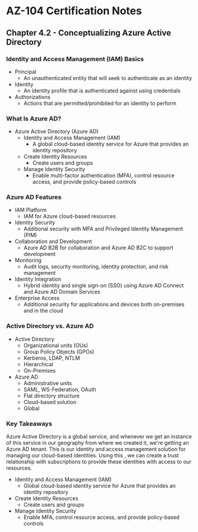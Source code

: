 # AZ-104 Certification Notes
## Chapter 4.2 - Conceptualizing Azure Active Directory

### Identity and Access Management (IAM) Basics
* Principal
	* An unauthenticated entity that will seek to authenticate as an identity
* Identity
	* An identity profile that is authenticated against using credentials
* Authorizations
	* Actions that are permitted/prohibited for an identity to perform

### What Is Azure AD?
* Azure Active Directory (Azure AD)
	* Identity and Access Management (IAM)
		* A global cloud-based identity service for Azure that provides an identity repository
	* Create Identity Resources
		* Create users and groups
	* Manage Identity Security
		* Enable multi-factor authentication (MFA), control resource access, and provide policy-based controls

### Azure AD Features
* IAM Platform
	* IAM for Azure cloud-based resources
* Identity Security
	* Additional security with MFA and Privileged Identity Management (PIM)
* Collaboration and Development
	* Azure AD B2B for collaboration and Azure AD B2C to support development
* Monitoring
	* Audit logs, security monitoring, identity protection, and risk management
* Identity Integration
	* Hybrid identity and single sign-on (SSO) using Azure AD Connect and Azure AD Domain Services
* Enterprise Access
	* Additional security for applications and devices both on-premises and in the cloud

### Active Directory vs. Azure AD
* Active Directory
	* Organizational units (OUs)
	* Group Policy Objects (GPOs)
	* Kerberos, LDAP, NTLM
	* Hierarchical
	* On-Premises
* Azure AD
	* Administrative units
	* SAML, WS-Federation, OAuth
	* Flat directory structure
	* Cloud-based solution
	* Global

### Key Takeaways
Azure Active Directory is a global service, and whenever we get an instance of this service in our geography from where we created it, we're getting an Azure AD tenant. This is our identity and access management solution for managing our cloud-based identities. Using this , we can create a trust relationship with subscriptions to provide these identities with access to our resources.
* Identity and Access Management (IAM)
	* Global cloud-based identity service for Azure that provides an identity repository
* Create Identity Resources
	* Create users and groups
* Manage Identity Security
	* Enable MFA, control resource access, and provide policy-based controls